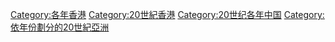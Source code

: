 [[Category:各年香港|Category:各年香港]]
[[Category:20世紀香港|Category:20世紀香港]]
[[Category:20世纪各年中国|Category:20世纪各年中国]]
[[Category:依年份劃分的20世紀亞洲|Category:依年份劃分的20世紀亞洲]]